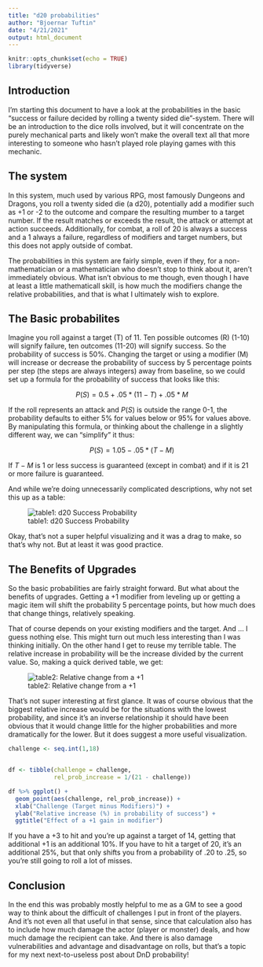 ```yaml
---
title: "d20 probabilities"
author: "Bjoernar Tuftin"
date: "4/21/2021"
output: html_document
---
```


```r
knitr::opts_chunk$set(echo = TRUE)
library(tidyverse)
```

## Introduction

I'm starting this document to have a look at the probabilities in the basic "success or failure decided by rolling a twenty sided die"-system. There will be an introduction to the dice rolls involved, but it will concentrate on the purely mechanical parts and likely won't make the overall text all that more interesting to someone who hasn't played role playing games with this mechanic.


## The system

In this system, much used by various RPG, most famously Dungeons and Dragons, you roll a twenty sided die (a d20), potentially add a modifier such as +1 or -2 to the outcome and compare the resulting mumber to a target number. If the result matches or exceeds the result, the attack or attempt at action succeeds. Additionally, for combat, a roll of 20 is always a success and a 1 always a failure, regardless of modifiers and target numbers, but this does not apply outside of combat.

The probabilities in this system are fairly simple, even if they, for a non-mathematician or a mathematician who doesn't stop to think about it, aren't immediately obvious. What isn't obvious to me though, even though I have at least a little mathematicall skill, is how much the modifiers change the relative probabilities, and that is what I ultimately wish to explore.

## The Basic probabilites

Imagine you roll against a target (T) of 11. Ten possible outcomes (R) (1-10) will signify failure, ten outcomes (11-20) will signify success. So the probability of success is 50%. Changing the target or using a modifier (M) will increase or decrease the probability of success by 5 percentage points per step (the steps are always integers) away from baseline, so we could set up a formula for the probability of success that looks like this:

$$ P(S) = 0.5 + .05*(11-T) + .05*M $$

If the roll represents an attack and $P(S)$ is outside the range 0-1, the probability defaults to either 5% for values below or 95% for values above. By manipulating this formula, or thinking about the challenge in a slightly different way, we can "simplify" it thus:

$$ P(S) = 1.05 - .05*(T-M) $$

If $T-M$ is 1 or less success is guaranteed (except in combat) and if it is 21 or more failure is guaranteed.

And while we're doing unnecessarily complicated descriptions, why not set this up as a table:

![table1: d20 Success Probability](table.png)

Okay, that's not a super helpful visualizing and it was a drag to make, so that's why not. But at least it was good practice.

## The Benefits of Upgrades

So the basic probabilities are fairly straight forward. But what about the benefits of upgrades. Getting a +1 modifier from leveling up or getting a magic item will shift the probability 5 percentage points, but how much does that change things, relatively speaking.

That of course depends on your existing modifiers and the target. And ... I guess nothing else. This might turn out much less interesting than I was thinking initially. On the other hand I get to reuse my terrible table. The relative increase in probability will be the increase divided by the current value. So, making a quick derived table, we get:

![table2: Relative change from a +1](table2.png)

That's not super interesting at first glance. It was of course obvious that the biggest relative increase would be for the situations with the lowest probability, and since it's an inverse relationship it should have been obvious that it would change little for the higher probabilities and more dramatically for the lower. But it does suggest a more useful visualization.

```r

challenge <- seq.int(1,18)


df <- tibble(challenge = challenge,
             rel_prob_increase = 1/(21 - challenge))

df %>% ggplot() +
  geom_point(aes(challenge, rel_prob_increase)) +
  xlab("Challenge (Target minus Modifiers)") +
  ylab("Relative increase (%) in probability of success") +
  ggtitle("Effect of a +1 gain in modifier")
```

If you have a +3 to hit and you're up against a target of 14, getting that additional +1 is an additional 10%. If you have to hit a target of 20, it's an additional 25%, but that only shifts you from a probability of .20 to .25, so you're still going to roll a lot of misses.

## Conclusion

In the end this was probably mostly helpful to me as a GM to see a good way to think about the difficult of challenges I put in front of the players. And it's not even all that useful in that sense, since that calculation also has to include how much damage the actor (player or monster) deals, and how much damage the recipient can take. And there is also damage vulnerabilities and advantage and disadvantage on rolls, but that's a topic for my next next-to-useless post about DnD probability!